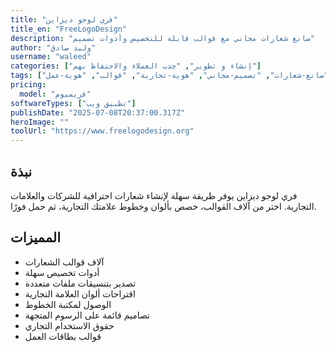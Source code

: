 ```yaml
---
title: "فري لوجو ديزاين"
title_en: "FreeLogoDesign"
description: "صانع شعارات مجاني مع قوالب قابلة للتخصيص وأدوات تصميم"
author: "وليد صادق"
username: "waleed"
categories: ["إنشاء و تطوير", "جذب العملاء والاحتفاظ بهم"]
tags: ["صانع-شعارات", "تصميم-مجاني", "هوية-تجارية", "قوالب", "هوية-عمل"]
pricing:
  model: "فريميوم"
softwareTypes: ["تطبيق ويب"]
publishDate: "2025-07-08T20:37:00.317Z"
heroImage: ""
toolUrl: "https://www.freelogodesign.org"
---
```

## نبذة
فري لوجو ديزاين يوفر طريقة سهلة لإنشاء شعارات احترافية للشركات والعلامات التجارية. اختر من آلاف القوالب، خصص بألوان وخطوط علامتك التجارية، ثم حمل فورًا.

## المميزات
- آلاف قوالب الشعارات
- أدوات تخصيص سهلة
- تصدير بتنسيقات ملفات متعددة
- اقتراحات ألوان العلامة التجارية
- الوصول لمكتبة الخطوط
- تصاميم قائمة على الرسوم المتجهة
- حقوق الاستخدام التجاري
- قوالب بطاقات العمل
